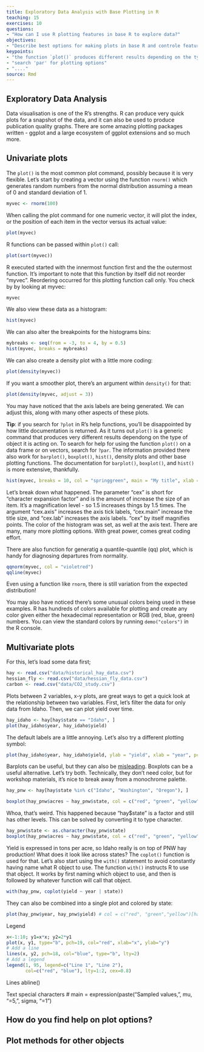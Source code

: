 ```yaml
---
title: Exploratory Data Analysis with Base Plotting in R
teaching: 15
exercises: 10
questions:
- "How can I use R plotting features in base R to explore data?"
objectives:
- "Describe best options for making plots in base R and controle features for that."
keypoints:
- "the function `plot()` produces different results depending on the type of object it operates on"
- "search 'par' for plotting options"
- "...."
source: Rmd
---
```


## Exploratory Data Analysis

Data visualisation is one of the R's strengths. R can produce very quick plots for a snapshot of the data, and it can also be used to produce publication quality graphs. 
There are some amazing plotting packages written - ggplot and a large ecosystem of ggplot extensions and so much more. 

## Univariate plots

The `plot()` is the most common plot command, possibly because it is very flexible. Let's start by creating a vector using the function `rnorm()` which generates random numbers from the normal distribution assuming a mean of 0 and standard deviation of 1. 

```r
myvec <- rnorm(100)
```

When calling the plot command for one numeric vector, it will plot the index, or the position of each item in the vector versus its actual value:

```r
plot(myvec)
```

R functions can be passed within `plot()` call: 
```r
plot(sort(myvec))
```
R executed started with the innermost function first and the the outermost function. It's important to note that this function by itself did not reorder "myvec". Reordering occurred for this plotting function call only. You check by by looking at myvec:

```r
myvec
```

We also view these data as a histogram: 
```r
hist(myvec)
```
 We can also alter the breakpoints for the histograms bins:
 
```r
mybreaks <- seq(from = -3, to = 4, by = 0.5)
hist(myvec, breaks = mybreaks)
```
 
We can also create a density plot with a little more coding: 


```r
plot(density(myvec))
```
If you want a smoother plot, there's an argument within `density()` for that:
```r
plot(density(myvec, adjust = 3))
```

You may have noticed that the axis labels are being generated. We can adjust this, along with many other aspects of these plots. 
 
**Tip**: if you search for `?plot` in R's help functions, you'll be disappointed by how little documentation is returned. As it turns out `plot()` is a generic command that produces very different results dependong on the type of object it is acting on. To search for help for using the function `plot()` on a data frame or on vectors, search for `?par`. The information provided there also work for `barplot()`, `boxplot()`, `hist()`, density plots and other base plotting functions. The documentation for `barplot()`, `boxplot()`, and `hist()` is more extensive, thankfully. 

```r
hist(myvec, breaks = 10, col = "springgreen", main = "My title", xlab = "frequency", ylab = "value", col.lab = "navy", cex.axis = 1.5, cex.main = 1.5, cex.lab = 1.5)
```

Let's break down what happened. The parameter "cex" is short for "character expansion factor" and is the amount of increase the size of an item. It's a magnification level - so 1.5 increases things by 1.5 times. The argument "cex.axis" increases the axis tick labels, "cex.main" increase the title size, and "cex.lab" increases the axis labels. "cex" by itself magnifies points. The color of the histogram was set, as well at the axis text. There are many, many more plotting options. With great power, comes great coding effort. 

There are also function for generatig a quantile-quantile (qq) plot, which is handy for diagnosing departures from normality.  
```r
qqnorm(myvec, col = "violetred")
qqline(myvec)
```

Even using a function like `rnorm`, there is still variation from the expected distribution! 

You may also have noticed there's some unusual colors being used in these examples. R has hundreds of colors available for plotting and create any color given either the hexadecimal representation or RGB (red, blue, green) numbers. You can view the standard colors by running `demo("colors")` in the R console. 

## Multivariate plots

For this, let's load some data first; 
```r
hay <- read.csv("data/historical_hay_data.csv")
hessian_fly <- read.csv("data/hessian_fly_data.csv")
carbon <- read.csv("data/CO2_study.csv")
```

Plots between 2 variables, x-y plots, are great ways to get a quick look at the relationship between two variables. First, let's filter the data for only data from Idaho. Then, we can plot yield over time. 

```r
hay_idaho <- hay[hay$state == "Idaho", ]
plot(hay_idaho$year, hay_idaho$yield)
```
The default labels are a little annoying. Let's also try a different plotting symbol:

```r
plot(hay_idaho$year, hay_idaho$yield, ylab = "yield", xlab = "year", pch = 21, col = "gray20", bg = "chartreuse")
```

Barplots can be useful, but they can also be [misleading](https://simplystatistics.org/2019/02/21/dynamite-plots-must-die/). Boxplots can be a useful alternative. Let's try both. Technically, they don't need color, but for workshop materials, it's nice to break away from a monochrome palette.  

```r

hay_pnw <- hay[hay$state %in% c("Idaho", "Washington", "Oregon"), ]

boxplot(hay_pnw$acres ~ hay_pnw$state, col = c("red", "green", "yellow"))
```

Whoa, that's weird. This happened because "hay$state" is a factor and still has other levels. This can be solved by converting it to type character.

```r
hay_pnw$state <- as.character(hay_pnw$state)
boxplot(hay_pnw$acres ~ hay_pnw$state, col = c("red", "green", "yellow"))
```
Yield is expressed in tons per acre, so Idaho really is on top of PNW hay production! What does it look like across states? The `coplot()` function is used for that. Let's also start using the `with()` statement to avoid constantly having name what R object to use. The function `with()` instructs R to use that object. It works by first naming which object to use, and then is followed by whatever function will call that object. 
```r
with(hay_pnw, coplot(yield ~ year | state))
```

They can also be combined into a single plot and colored by state:
```r
plot(hay_pnw$year, hay_pnw$yield) # col = c("red", "green","yellow")[hay_pnw$state])
```


Legend

```r
x<-1:10; y1=x*x; y2=2*y1
plot(x, y1, type="b", pch=19, col="red", xlab="x", ylab="y")
# Add a line
lines(x, y2, pch=18, col="blue", type="b", lty=2)
# Add a legend
legend(1, 95, legend=c("Line 1", "Line 2"),
       col=c("red", "blue"), lty=1:2, cex=0.8)
```


Lines
abline()

Text
special characters
# main = expression(paste("Sampled values, ", mu, "=5, ", sigma, "=1")

## How do you find help on plot options?

## Plot methods for other objects



